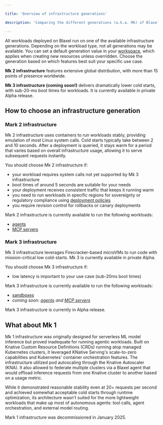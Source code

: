 ```yaml
---

title: 'Overview of infrastructure generations'

description: 'Comparing the different generations (a.k.a. Mk) of Blaxel's infrastructure.'

---
```


All workloads deployed on Blaxel run on one of the available infrastructure generations. Depending on the workload type, not all generations may be available. You can set a default generation value in your [workspace](../Security/Workspace-access-control), which applies when creating new resources unless overridden. Choose the generation based on which features best suit your specific use case. 

**Mk 2 infrastructure** features extensive global distribution, with more than 15 points of presence worldwide.

**Mk 3 infrastructure (coming soon!)** delivers dramatically lower cold starts, with sub-20-ms boot times for workloads. It is currently available in private Alpha release.

## How to choose an infrastructure generation

### Mark 2 infrastructure

Mk 2 infrastructure uses containers to run workloads stably, providing emulation of most Linux system calls. Cold starts typically take between 2 and 10 seconds. After a deployment is queried, it stays warm for a period that varies based on overall infrastructure usage, allowing it to serve subsequent requests instantly.

You should choose Mk 2 infrastructure if:

- your workload requires system calls not yet supported by Mk 3 infrastructure
- boot times of around 5 seconds are suitable for your needs
- your deployment receives consistent traffic that keeps it running warm
- you need to run workloads in specific regions for sovereignty or regulatory compliance using [deployment policies](../Model-Governance/Policies)
- you require revision control for rollbacks or canary deployments

Mark 2 infrastructure is currently available to run the following workloads:

- [agents](../Agents/Overview)
- [MCP servers](../Functions/Overview)

### Mark 3 infrastructure

Mk 3 infrastructure leverages Firecracker-based microVMs to run code with mission-critical low cold-starts. Mk 3 is currently available in private Alpha. 

You should choose Mk 3 infrastructure if:

- low latency is important to your use case (sub-20ms boot times)

Mark 3 infrastructure is currently available to run the following workloads:

- [sandboxes](../Sandboxes/Overview)
- *coming soon: [agents](../Agents/Overview) and [MCP servers](../Functions/Overview)*

<Warning>Mark 3 infrastructure is currently in Alpha release.</Warning>

## What about Mk 1

Mk 1 infrastructure was originally designed for serverless ML model inference but proved inadequate for running agentic workloads. Built on Knative Custom Resource Definitions (CRDs) running atop managed Kubernetes clusters, it leveraged KNative Serving's scale-to-zero capabilities and Kubernetes' container orchestration features. The infrastructure utilized pod autoscaling through the Knative Autoscaler (KNA). It also allowed to federate multiple clusters via a Blaxel agent that would offload inference requests from one Knative cluster to another based on a usage metric. 

While it demonstrated reasonable stability even at 20+ requests per second and achieved somewhat acceptable cold starts through runtime optimization, its architecture wasn't suited for the more lightweight workloads that make up most of autonomous agents: tool calls, agent orchestration, and external model routing.

Mark 1 infrastructure was decommissioned in January 2025.